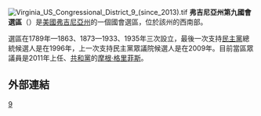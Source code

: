 [[File:Virginia_US_Congressional_District_9_(since_2013).tif|thumb]]
'''弗吉尼亞州第九國會選區'''（{{lang-en|Virginia's Ninth congressional district}}）是[[美國|美國]][[弗吉尼亞州|弗吉尼亞州]]的一個國會選區，位於該州的西南部。

選區在1789年—1863、1873—1933、1935年三次設立，最後一次支持[[民主黨_(美國)|民主黨]]總統候選人是在1996年，上一次支持民主黨眾議院候選人是在2009年。目前當區眾議員是2011年上任、[[共和黨_(美國)|共和黨]]的[[摩根‧格里菲斯|摩根‧格里菲斯]]。
==外部連結==
{{國會維珍尼亞州選區}}
[[Category:弗吉尼亞州國會選區|9]]